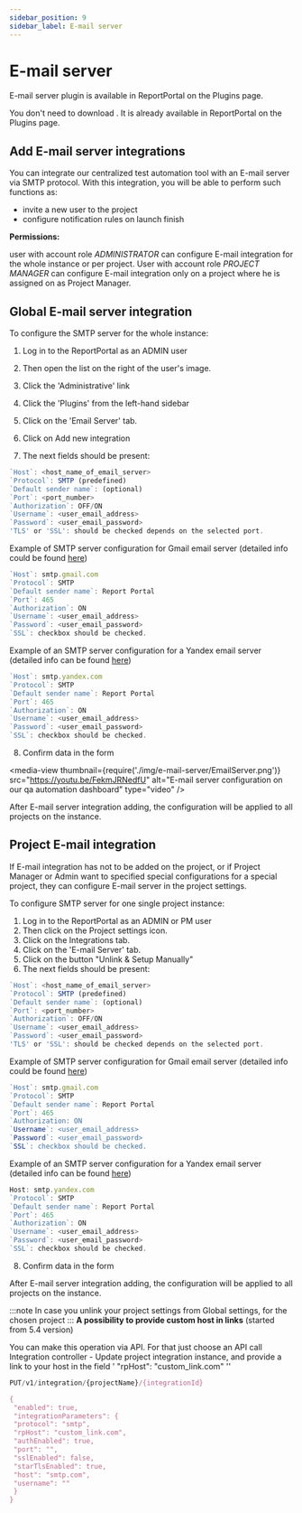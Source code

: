 ```yaml
---
sidebar_position: 9
sidebar_label: E-mail server
---
```


# E-mail server

E-mail server plugin is available in ReportPortal on the Plugins page.

You don't need to download . It is already available in ReportPortal on the Plugins page.

## Add E-mail server integrations

You can integrate our centralized test automation tool with an E-mail server via SMTP protocol. With this integration, you will be able to perform such functions as:

- invite a new user to the project
- configure notification rules on launch finish


**Permissions:**

user with account role *ADMINISTRATOR* can configure E-mail integration for the whole instance or per project.
User with account role *PROJECT MANAGER* can configure E-mail integration only on a project where he is assigned on as Project Manager.

## Global E-mail server integration

To configure the SMTP server for the whole instance:

1. Log in to the ReportPortal as an ADMIN user

2. Then open the list on the right of the user's image.

3. Click the 'Administrative' link

4. Click the 'Plugins' from the left-hand sidebar

5. Click on the 'Email Server' tab.

6. Click on Add new integration

7. The next fields should be present:

```javascript 
`Host`: <host_name_of_email_server>
`Protocol`: SMTP (predefined)
`Default sender name`: (optional)
`Port`: <port_number>
`Authorization`: OFF/ON 
`Username`: <user_email_address>
`Password`: <user_email_password>
'TLS' or 'SSL': should be checked depends on the selected port.
```

Example of SMTP server configuration for Gmail email server (detailed info could be found [here](https://support.google.com/a/answer/176600?hl=en))

```javascript
`Host`: smtp.gmail.com
`Protocol`: SMTP
`Default sender name`: Report Portal
`Port`: 465
`Authorization`: ON
`Username`: <user_email_address>
`Password`: <user_email_password>
`SSL`: checkbox should be checked.
```

Example of an SMTP server configuration for a Yandex email server (detailed info can be found [here](https://yandex.com/support/mail-new/mail-clients.html))

```javascript
`Host`: smtp.yandex.com
`Protocol`: SMTP
`Default sender name`: Report Portal
`Port`: 465
`Authorization`: ON
`Username`: <user_email_address>
`Password`: <user_email_password>
`SSL`: checkbox should be checked.
```

8. Confirm data in the form

<media-view thumbnail={require('./img/e-mail-server/EmailServer.png')} src="https://youtu.be/FekmJRNedfU" alt="E-mail server configuration on our qa automation dashboard" type="video" />

After E-mail server integration adding, the configuration will be applied to all projects on the instance.

## Project E-mail integration

If E-mail integration has not to be added on the project, or if Project Manager or Admin want to specified special configurations for a special project, they can configure E-mail server in the project settings.

To configure SMTP server for one single project instance:

1. Log in to the ReportPortal as an ADMIN or PM user
2. Then click on the Project settings icon.
3. Click on the Integrations tab.
4. Click on the 'E-mail Server' tab.
5. Click on the button "Unlink & Setup Manually"
6. The next fields should be present:
```javascript 
`Host`: <host_name_of_email_server>
`Protocol`: SMTP (predefined)
`Default sender name`: (optional)
`Port`: <port_number>
`Authorization`: OFF/ON 
`Username`: <user_email_address>
`Password`: <user_email_password>
'TLS' or 'SSL': should be checked depends on the selected port.
```

Example of SMTP server configuration for Gmail email server (detailed info could be found [here](https://support.google.com/a/answer/176600?hl=en))

```javascript
`Host`: smtp.gmail.com
`Protocol`: SMTP
`Default sender name`: Report Portal
`Port`: 465
`Authorization: ON
`Username`: <user_email_address>
`Password`: <user_email_password>
`SSL`: checkbox should be checked.
```

Example of an SMTP server configuration for a Yandex email server (detailed info can be found [here](https://yandex.com/support/mail-new/mail-clients.html))

```javascript
Host: smtp.yandex.com
`Protocol`: SMTP
`Default sender name`: Report Portal
`Port`: 465
`Authorization`: ON
`Username`: <user_email_address>
`Password`: <user_email_password>
`SSL`: checkbox should be checked.
```

8. Confirm data in the form

After E-mail server integration adding, the configuration will be applied to all projects on the instance.

:::note
In case you unlink your project settings from Global settings, for the chosen project
:::
**A possibility to provide custom host in links** (started from 5.4 version)

You can make this operation via API.
For that just choose an API call Integration controller - Update project integration instance, and provide a link to your host in the field  ' "rpHost": "custom_link.com" ''

```javascript
PUT/v1/integration/{projectName}/{integrationId}

{
 "enabled": true,
 "integrationParameters": {
 "protocol": "smtp",
 "rpHost": "custom_link.com",
 "authEnabled": true,
 "port": "",
 "sslEnabled": false,
 "starTlsEnabled": true,
 "host": "smtp.com",
 "username": ""
 }
}
```
